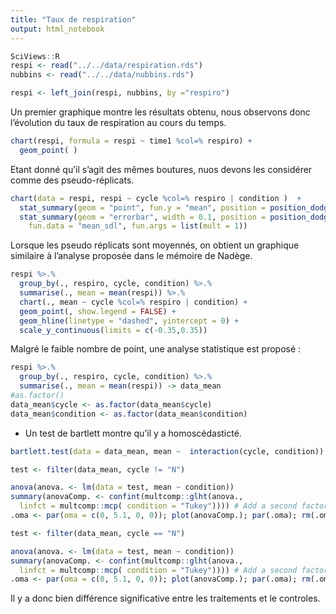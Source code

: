 ```yaml
---
title: "Taux de respiration"
output: html_notebook
---
```


```r
SciViews::R
respi <- read("../../data/respiration.rds")
nubbins <- read("../../data/nubbins.rds")

respi <- left_join(respi, nubbins, by ="respiro")
```

Un premier graphique montre les résultats obtenu, nous observons donc l'évolution du taux de respiration au cours du temps.

```r
chart(respi, formula = respi ~ time1 %col=% respiro) +
  geom_point( ) 
```

Etant donné qu'il s'agit des mêmes boutures, nuos devons les considérer comme des pseudo-réplicats.

```r
chart(data = respi, respi ~ cycle %col=% respiro | condition )  +
  stat_summary(geom = "point", fun.y = "mean", position = position_dodge(0.4)) +
  stat_summary(geom = "errorbar", width = 0.1, position = position_dodge(0.4),
    fun.data = "mean_sdl", fun.args = list(mult = 1))
```


Lorsque les pseudo réplicats sont moyennés, on obtient un graphique similaire à l'analyse proposée dans le mémoire de Nadège.

```r
respi %>.%
  group_by(., respiro, cycle, condition) %>.%
  summarise(., mean = mean(respi)) %>.%
  chart(., mean ~ cycle %col=% respiro | condition) +
  geom_point(, show.legend = FALSE) +
  geom_hline(linetype = "dashed", yintercept = 0) +
  scale_y_continuous(limits = c(-0.35,0.35))
```

Malgré le faible nombre de point, une analyse statistique est proposé :

```r
respi %>.%
  group_by(., respiro, cycle, condition) %>.%
  summarise(., mean = mean(respi)) -> data_mean
#as.factor()
data_mean$cycle <- as.factor(data_mean$cycle)
data_mean$condition <- as.factor(data_mean$condition)
```

- Un test de bartlett montre qu'il y a homoscédasticté.

```r
bartlett.test(data = data_mean, mean ~  interaction(cycle, condition))

test <- filter(data_mean, cycle != "N")

anova(anova. <- lm(data = test, mean ~ condition))
summary(anovaComp. <- confint(multcomp::glht(anova.,
  linfct = multcomp::mcp( condition = "Tukey")))) # Add a second factor if you want
.oma <- par(oma = c(0, 5.1, 0, 0)); plot(anovaComp.); par(.oma); rm(.oma)

test <- filter(data_mean, cycle == "N")

anova(anova. <- lm(data = test, mean ~ condition))
summary(anovaComp. <- confint(multcomp::glht(anova.,
  linfct = multcomp::mcp( condition = "Tukey")))) # Add a second factor if you want
.oma <- par(oma = c(0, 5.1, 0, 0)); plot(anovaComp.); par(.oma); rm(.oma)
```

Il y a donc bien différence significative entre les traitements et le controles.
